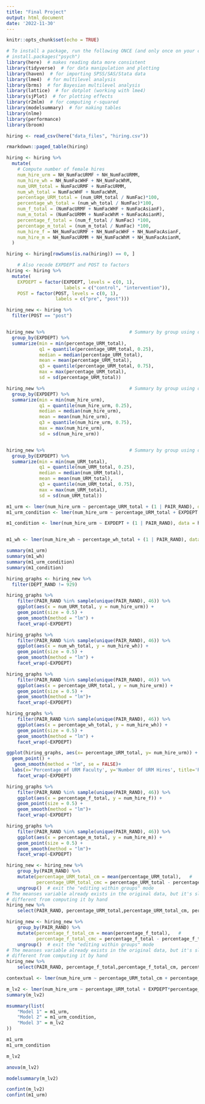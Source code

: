 ---
title: "Final Project"
output: html_document
date: '2022-11-30'
---

```{r setup, include=FALSE}
knitr::opts_chunk$set(echo = TRUE)
```

```{r load-pkg, message = FALSE}
# To install a package, run the following ONCE (and only once on your computer)
# install.packages("psych")
library(here)  # makes reading data more consistent
library(tidyverse)  # for data manipulation and plotting
library(haven)  # for importing SPSS/SAS/Stata data
library(lme4)  # for multilevel analysis
library(brms)  # for Bayesian multilevel analysis
library(lattice)  # for dotplot (working with lme4)
library(sjPlot)  # for plotting effects
library(r2mlm)  # for computing r-squared
library(modelsummary)  # for making tables
library(nlme)
library(performance)
library(broom)
```

```{r}
hiring <- read_csv(here("data_files", "hiring.csv"))

rmarkdown::paged_table(hiring)

```

```{r pairs, warning = FALSE, fig.asp = 1}
hiring <- hiring %>% 
  mutate(
    # Compute number of female hires
    num_hire_urm = NH_NumFacURMF + NH_NumFacURMM,
    num_hire_wh = NH_NumFacWHF + NH_NumFacWhM,
    num_URM_total = NumFacURMF + NumFacURMM, 
    num_wh_total = NumFacWHF + NumFacWhM,
    percentage_URM_total = (num_URM_total / NumFac)*100,
    percentage_wh_total = (num_wh_total / NumFac)*100,
    num_f_total = (NumFacURMF + NumFacWHF + NumFacAsianF),
    num_m_total = (NumFacURMM + NumFacWhM + NumFacAsianM),
    percentage_f_total = (num_f_total / NumFac) *100,
    percentage_m_total = (num_m_total / NumFac) *100,
    num_hire_f = NH_NumFacURMF + NH_NumFacWHF + NH_NumFacAsianF,
    num_hire_m = NH_NumFacURMM + NH_NumFacWhM + NH_NumFacAsianM,
  )

hiring <- hiring[rowSums(is.na(hiring)) == 0, ] 

```

```{r filter}
    # Also recode EXPDEPT and POST to factors
hiring <- hiring %>% 
  mutate(
    EXPDEPT = factor(EXPDEPT, levels = c(0, 1), 
                     labels = c("control", "intervention")), 
    POST = factor(POST, levels = c(0, 1), 
                  labels = c("pre", "post")))
```

```{r}
hiring_new <- hiring %>% 
  filter(POST == "post")


hiring_new %>%                               # Summary by group using dplyr
  group_by(EXPDEPT) %>% 
  summarize(min = min(percentage_URM_total),
            q1 = quantile(percentage_URM_total, 0.25),
            median = median(percentage_URM_total),
            mean = mean(percentage_URM_total),
            q3 = quantile(percentage_URM_total, 0.75),
            max = max(percentage_URM_total),
            sd = sd(percentage_URM_total))

hiring_new %>%                               # Summary by group using dplyr
  group_by(EXPDEPT) %>% 
  summarize(min = min(num_hire_urm),
            q1 = quantile(num_hire_urm, 0.25),
            median = median(num_hire_urm),
            mean = mean(num_hire_urm),
            q3 = quantile(num_hire_urm, 0.75),
            max = max(num_hire_urm),
            sd = sd(num_hire_urm))


hiring_new %>%                               # Summary by group using dplyr
  group_by(EXPDEPT) %>% 
  summarize(min = min(num_URM_total),
            q1 = quantile(num_URM_total, 0.25),
            median = median(num_URM_total),
            mean = mean(num_URM_total),
            q3 = quantile(num_URM_total, 0.75),
            max = max(num_URM_total),
            sd = sd(num_URM_total))

```



``` {r} 

m1_urm <- lmer(num_hire_urm ~ percentage_URM_total + (1 | PAIR_RAND), data = hiring_new)
m1_urm_condition <- lmer(num_hire_urm ~ percentage_URM_total + EXPDEPT + (1 | PAIR_RAND), data = hiring_new)

m1_condition <- lmer(num_hire_urm ~ EXPDEPT + (1 | PAIR_RAND), data = hiring_new)


m1_wh <- lmer(num_hire_wh ~ percentage_wh_total + (1 | PAIR_RAND), data = hiring_new)

summary(m1_urm)
summary(m1_wh)
summary(m1_urm_condition)
summary(m1_condition)

```


```{r} 
hiring_graphs <- hiring_new %>%
  filter(DEPT_RAND != 929)

hiring_graphs %>%
    filter(PAIR_RAND %in% sample(unique(PAIR_RAND), 46)) %>%
    ggplot(aes(x = num_URM_total, y = num_hire_urm)) +
    geom_point(size = 0.5) +
    geom_smooth(method = "lm") +
    facet_wrap(~EXPDEPT)

hiring_graphs %>%
    filter(PAIR_RAND %in% sample(unique(PAIR_RAND), 46)) %>%
    ggplot(aes(x = num_wh_total, y = num_hire_wh)) +
    geom_point(size = 0.5) +
    geom_smooth(method = "lm") +
    facet_wrap(~EXPDEPT)

hiring_graphs %>%
    filter(PAIR_RAND %in% sample(unique(PAIR_RAND), 46)) %>%
    ggplot(aes(x = percentage_URM_total, y = num_hire_urm)) +
    geom_point(size = 0.5) +
    geom_smooth(method = "lm")+
    facet_wrap(~EXPDEPT)

hiring_graphs %>%
    filter(PAIR_RAND %in% sample(unique(PAIR_RAND), 46)) %>%
    ggplot(aes(x = percentage_wh_total, y = num_hire_wh)) +
    geom_point(size = 0.5) +
    geom_smooth(method = "lm") +
    facet_wrap(~EXPDEPT)

ggplot(hiring_graphs, aes(x= percentage_URM_total, y= num_hire_urm)) +
  geom_point() +
   geom_smooth(method = "lm", se = FALSE)+
  labs(x='Percentage of URM Faculty', y='Number Of URM Hires', title='Relationship between Percentage of URM Faculty and Amount of URM Hires')+
    facet_wrap(~EXPDEPT)

```

```{r}

hiring_graphs %>%
    filter(PAIR_RAND %in% sample(unique(PAIR_RAND), 46)) %>%
    ggplot(aes(x = percentage_f_total, y = num_hire_f)) +
    geom_point(size = 0.5) +
    geom_smooth(method = "lm")+
    facet_wrap(~EXPDEPT)

hiring_graphs %>%
    filter(PAIR_RAND %in% sample(unique(PAIR_RAND), 46)) %>%
    ggplot(aes(x = percentage_m_total, y = num_hire_m)) +
    geom_point(size = 0.5) +
    geom_smooth(method = "lm")+
    facet_wrap(~EXPDEPT)


```

```{r}

hiring_new <- hiring_new %>%
    group_by(PAIR_RAND) %>%
    mutate(percentage_URM_total_cm = mean(percentage_URM_total),   # 
           percentage_URM_total_cmc = percentage_URM_total - percentage_URM_total_cm) %>%   # cluster-mean centered
    ungroup()  # exit the "editing within groups" mode
# The meanses variable already exists in the original data, but it's slightly
# different from computing it by hand
hiring_new %>%
    select(PAIR_RAND, percentage_URM_total,percentage_URM_total_cm, percentage_URM_total_cmc)

hiring_new <- hiring_new %>%
    group_by(PAIR_RAND) %>%
    mutate(percentage_f_total_cm = mean(percentage_f_total),   # 
           percentage_f_total_cmc = percentage_f_total - percentage_f_total_cm) %>%   # cluster-mean centered
    ungroup()  # exit the "editing within groups" mode
# The meanses variable already exists in the original data, but it's slightly
# different from computing it by hand
hiring_new %>%
    select(PAIR_RAND, percentage_f_total,percentage_f_total_cm, percentage_f_total_cmc)
```

```{r}


contextual <- lmer(num_hire_urm ~ percentage_URM_total_cm + percentage_URM_total + (1 | PAIR_RAND), data = hiring_new)

m_lv2 <- lmer(num_hire_urm ~ percentage_URM_total + EXPDEPT*percentage_URM_total + (1 | PAIR_RAND), data = hiring_new)
summary(m_lv2)


```


```{r, ICC}


msummary(list(
    "Model 1" = m1_urm,
    "Model 2" = m1_urm_condition,
    "Model 3" = m_lv2
))

m1_urm
m1_urm_condition

m_lv2

anova(m_lv2)

modelsummary(m_lv2)

confint(m_lv2)
confint(m1_urm)

```
